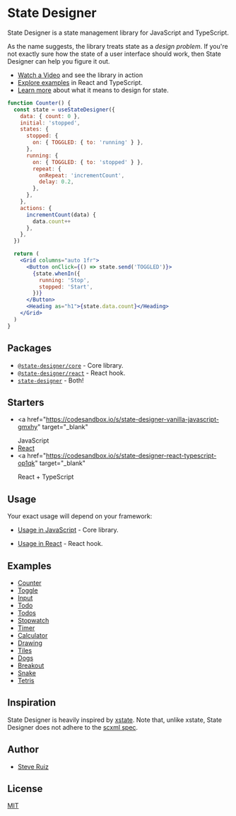 # State Designer

State Designer is a state management library for JavaScript and TypeScript.

As the name suggests, the library treats state as a _design problem_. If you're not exactly sure how the state of a user interface should work, then State Designer can help you figure it out.

- [Watch a Video](https://www.youtube.com/watch?v=HfZCcg9_3t8) and see the library in action
- [Explore examples](https://op1qk.csb.app/) in React and TypeScript.
- [Learn more](/designing-state) about what it means to design for state.

```jsx live=true
function Counter() {
  const state = useStateDesigner({
    data: { count: 0 },
    initial: 'stopped',
    states: {
      stopped: {
        on: { TOGGLED: { to: 'running' } },
      },
      running: {
        on: { TOGGLED: { to: 'stopped' } },
        repeat: {
          onRepeat: 'incrementCount',
          delay: 0.2,
        },
      },
    },
    actions: {
      incrementCount(data) {
        data.count++
      },
    },
  })

  return (
    <Grid columns="auto 1fr">
      <Button onClick={() => state.send('TOGGLED')}>
        {state.whenIn({
          running: 'Stop',
          stopped: 'Start',
        })}
      </Button>
      <Heading as="h1">{state.data.count}</Heading>
    </Grid>
  )
}
```

## Packages

- [`@state-designer/core`](https://www.npmjs.com/package/@state-designer/core) - Core library.
- [`@state-designer/react`](https://www.npmjs.com/package/@state-designer/react) - React hook.
- [`state-designer`](https://www.npmjs.com/package/state-designer) - Both!

## Starters

- <a
    href="https://codesandbox.io/s/state-designer-vanilla-javascript-gmxhy"
    target="_blank"
  >
    JavaScript
  </a>
- <a href="https://codesandbox.io/s/state-designer-react-r0z0v" target="_blank">
    React
  </a>
- <a
    href="https://codesandbox.io/s/state-designer-react-typescript-op1qk"
    target="_blank"
  >
    React + TypeScript
  </a>

## Usage

Your exact usage will depend on your framework:

- [Usage in JavaScript](https://github.com/steveruizok/state-designer/tree/master/packages/core) - Core library.

- [Usage in React](https://github.com/steveruizok/state-designer/tree/master/packages/react) - React hook.

## Examples

- [Counter](/examples/counter)
- [Toggle](/examples/toggle)
- [Input](/examples/input)
- [Todo](/examples/todo)
- [Todos](/examples/todos)
- [Stopwatch](/examples/stopwatch)
- [Timer](/examples/timer)
- [Calculator](/examples/calculator)
- [Drawing](/examples/drawing)
- [Tiles](/examples/tiles)
- [Dogs](/examples/dogs)
- [Breakout](/examples/breakout)
- [Snake](/examples/snake)
- [Tetris](/examples/tetris)

## Inspiration

State Designer is heavily inspired by [xstate](https://github.com/davidkpiano/xstate). Note that, unlike xstate, State Designer does not adhere to the [scxml spec](https://en.wikipedia.org/wiki/SCXML).

## Author

- [Steve Ruiz](https://twitter.com/@steveruizok)

## License

[MIT](https://oss.ninja/mit/steveruizok)
